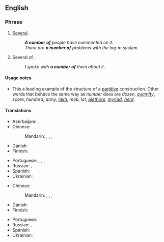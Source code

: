 ==English==

===Phrase===
{{head|en|phrase}}

# [[several|Several]].
#: '''''A number of''' people have commented on it.''
#: ''There are '''a number of''' problems with the log-in system.''
# Several of.
#: ''I spoke with '''a number of''' them about it.''

====Usage notes====
* This a leading example of the structure of a [[partitive]] construction. Other words that behave the same way as ''number'' does are ''dozen'', ''[[quantity]]'', ''score'', ''hundred'', ''army'', ''[[lakh]]'', ''mob'', ''lot'', ''[[plethora]]'', ''[[myriad]]'', ''[[herd]]''.

====Translations====
{{trans-top|several}}
* Azerbaijani: {{t|az|bir sıra}}, {{t|az|bir neçə}}
* Chinese:
*: Mandarin: {{t+|cmn|幾個}}, {{t+|cmn|几个|tr=jǐgè}}, {{t+|cmn|一些|tr=yīxiē}}, {{t+|cmn|若干|tr=ruògān}}
* Danish: {{t-needed|da}}
* Finnish: {{t+|fi|moni}}
{{trans-mid}}
* Portuguese: {{t|pt|um número de}}, {{t|pt|uma quantidade de}}, {{t|pt|um tanto de}}
* Russian: {{t+|ru|ряд|m}}, {{t+|ru|не́сколько}}
* Spanish: {{t-needed|es}}
* Ukrainian: {{t+|uk|кі́лька}}
{{trans-bottom}}

{{trans-top|several of}}
* Chinese:
*: Mandarin: {{t+|cmn|幾個}}, {{t+|cmn|几个|tr=jǐgè}}, {{t+|cmn|一些|tr=yīxiē}}, {{t+|cmn|若干|tr=ruògān}}
* Danish: {{t-needed|da}}
* Finnish: {{t+|fi|moni}}
{{trans-mid}}
* Portuguese: {{t|pt|um tanto de}}
* Russian: {{t+|ru|ряд|m}}, {{t+|ru|не́сколько}}
* Spanish: {{t-needed|es}}
* Ukrainian: {{t+|uk|кі́лька}}
{{trans-bottom}}